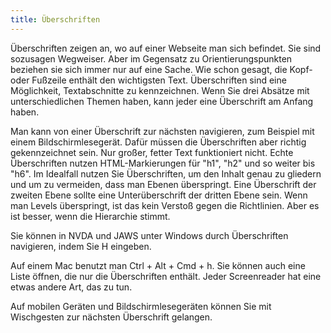 ```yaml
---
title: Überschriften
---
```


Überschriften zeigen an, wo auf einer Webseite man sich befindet. Sie sind sozusagen Wegweiser. Aber im Gegensatz zu
Orientierungspunkten beziehen sie sich immer nur auf eine Sache. Wie schon gesagt, die Kopf- oder Fußzeile enthält den wichtigsten
Text. Überschriften sind eine Möglichkeit, Textabschnitte zu kennzeichnen. Wenn Sie drei Absätze mit unterschiedlichen Themen haben,
kann jeder eine Überschrift am Anfang haben.

Man kann von einer Überschrift zur nächsten navigieren, zum Beispiel mit einem Bildschirmlesegerät. Dafür müssen die Überschriften
aber richtig gekennzeichnet sein. Nur großer, fetter Text funktioniert nicht. Echte Überschriften nutzen HTML-Markierungen für "h1",
"h2" und so weiter bis "h6". Im Idealfall nutzen Sie Überschriften, um den Inhalt genau zu gliedern und um zu vermeiden, dass man
Ebenen überspringt. Eine Überschrift der zweiten Ebene sollte eine Unterüberschrift der dritten Ebene sein. Wenn man Levels
überspringt, ist das kein Verstoß gegen die Richtlinien. Aber es ist besser, wenn die Hierarchie stimmt.

Sie können in NVDA und JAWS unter Windows durch Überschriften navigieren, indem Sie H eingeben.

Auf einem Mac benutzt man Ctrl + Alt + Cmd + h. Sie können auch eine Liste öffnen, die nur die Überschriften enthält. Jeder
Screenreader hat eine etwas andere Art, das zu tun.

Auf mobilen Geräten und Bildschirmlesegeräten können Sie mit Wischgesten zur nächsten Überschrift gelangen.
